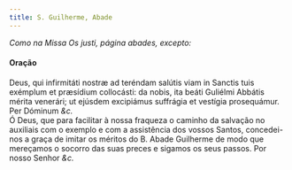 ```yaml
---
title: S. Guilherme, Abade
---
```


<em>Como na Missa Os justi, página abades, excepto:</em>

<h4 class="text-center">Oração</h4>
<div class="container-fluid">
  <div class="row">
    <div class="col-6 dropcaps text-justify">
      Deus, qui infirmitáti nostræ ad teréndam salútis viam in Sanctis tuis
      exémplum et præsídium collocásti: da nobis, ita beáti Guliélmi Abbátis
      mérita venerári; ut ejúsdem excipiámus suffrágia et vestígia prosequámur.
      Per Dóminum <em>&c.</em>
    </div>
    <div class="col-6 dropcaps text-justify">
      Ó Deus, que para facilitar à nossa fraqueza o caminho da salvação no
      auxiliais com o exemplo e com a assistência dos vossos Santos,
      concedei-nos a graça de imitar os méritos do B. Abade Guilherme de modo
      que mereçamos o socorro das suas preces e sigamos os seus passos. Por
      nosso Senhor <em>&c.</em>
    </div>
  </div>
</div>
